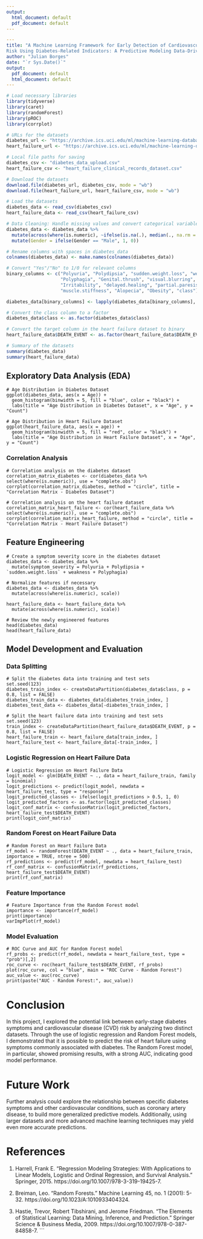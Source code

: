 ```yaml
---
output:
  html_document: default
  pdf_document: default
---
```


```yaml
---
title: "A Machine Learning Framework for Early Detection of Cardiovascular 
Risk Using Diabetes-Related Indicators: A Predictive Modeling Data-Driven Research"
author: "Julian Borges"
date: "`r Sys.Date()`"
output: 
  pdf_document: default
  html_document: default
---
```

```r
# Load necessary libraries
library(tidyverse)
library(caret)
library(randomForest)
library(pROC)
library(corrplot)

# URLs for the datasets
diabetes_url <- "https://archive.ics.uci.edu/ml/machine-learning-databases/00529/diabetes_data_upload.csv"
heart_failure_url <- "https://archive.ics.uci.edu/ml/machine-learning-databases/00519/heart_failure_clinical_records_dataset.csv"

# Local file paths for saving
diabetes_csv <- "diabetes_data_upload.csv"
heart_failure_csv <- "heart_failure_clinical_records_dataset.csv"

# Download the datasets
download.file(diabetes_url, diabetes_csv, mode = "wb")
download.file(heart_failure_url, heart_failure_csv, mode = "wb")

# Load the datasets
diabetes_data <- read_csv(diabetes_csv)
heart_failure_data <- read_csv(heart_failure_csv)

# Data Cleaning: Handle missing values and convert categorical variables
diabetes_data <- diabetes_data %>%
  mutate(across(where(is.numeric), ~ifelse(is.na(.), median(., na.rm = TRUE), .))) %>%
  mutate(Gender = ifelse(Gender == "Male", 1, 0))

# Rename columns with spaces in diabetes_data
colnames(diabetes_data) <- make.names(colnames(diabetes_data))

# Convert "Yes"/"No" to 1/0 for relevant columns
binary_columns <- c("Polyuria", "Polydipsia", "sudden.weight.loss", "weakness", 
                    "Polyphagia", "Genital.thrush", "visual.blurring", "Itching", 
                    "Irritability", "delayed.healing", "partial.paresis", 
                    "muscle.stiffness", "Alopecia", "Obesity", "class")

diabetes_data[binary_columns] <- lapply(diabetes_data[binary_columns], function(x) ifelse(x == "Yes", 1, 0))

# Convert the class column to a factor
diabetes_data$class <- as.factor(diabetes_data$class)

# Convert the target column in the heart failure dataset to binary
heart_failure_data$DEATH_EVENT <- as.factor(heart_failure_data$DEATH_EVENT)

# Summary of the datasets
summary(diabetes_data)
summary(heart_failure_data)
```

## Exploratory Data Analysis (EDA)

```
# Age Distribution in Diabetes Dataset
ggplot(diabetes_data, aes(x = Age)) +
  geom_histogram(binwidth = 5, fill = "blue", color = "black") +
  labs(title = "Age Distribution in Diabetes Dataset", x = "Age", y = "Count")

# Age Distribution in Heart Failure Dataset
ggplot(heart_failure_data, aes(x = age)) +
  geom_histogram(binwidth = 5, fill = "red", color = "black") +
  labs(title = "Age Distribution in Heart Failure Dataset", x = "Age", y = "Count")
```

### Correlation Analysis

```
# Correlation analysis on the diabetes dataset
correlation_matrix_diabetes <- cor(diabetes_data %>% select(where(is.numeric)), use = "complete.obs")
corrplot(correlation_matrix_diabetes, method = "circle", title = "Correlation Matrix - Diabetes Dataset")

# Correlation analysis on the heart failure dataset
correlation_matrix_heart_failure <- cor(heart_failure_data %>% select(where(is.numeric)), use = "complete.obs")
corrplot(correlation_matrix_heart_failure, method = "circle", title = "Correlation Matrix - Heart Failure Dataset")
```

## Feature Engineering

```
# Create a symptom severity score in the diabetes dataset
diabetes_data <- diabetes_data %>%
  mutate(symptom_severity = Polyuria + Polydipsia + `sudden.weight.loss` + weakness + Polyphagia)

# Normalize features if necessary
diabetes_data <- diabetes_data %>%
  mutate(across(where(is.numeric), scale))

heart_failure_data <- heart_failure_data %>%
  mutate(across(where(is.numeric), scale))

# Review the newly engineered features
head(diabetes_data)
head(heart_failure_data)
```

## Model Development and Evaluation

### Data Splitting

```
# Split the diabetes data into training and test sets
set.seed(123)
diabetes_train_index <- createDataPartition(diabetes_data$class, p = 0.8, list = FALSE)
diabetes_train_data <- diabetes_data[diabetes_train_index, ]
diabetes_test_data <- diabetes_data[-diabetes_train_index, ]

# Split the heart failure data into training and test sets
set.seed(123)
train_index <- createDataPartition(heart_failure_data$DEATH_EVENT, p = 0.8, list = FALSE)
heart_failure_train <- heart_failure_data[train_index, ]
heart_failure_test <- heart_failure_data[-train_index, ]
```

### Logistic Regression on Heart Failure Data

```
# Logistic Regression on Heart Failure Data
logit_model <- glm(DEATH_EVENT ~ ., data = heart_failure_train, family = binomial)
logit_predictions <- predict(logit_model, newdata = heart_failure_test, type = "response")
logit_predicted_classes <- ifelse(logit_predictions > 0.5, 1, 0)
logit_predicted_factors <- as.factor(logit_predicted_classes)
logit_conf_matrix <- confusionMatrix(logit_predicted_factors, heart_failure_test$DEATH_EVENT)
print(logit_conf_matrix)
```

### Random Forest on Heart Failure Data

```
# Random Forest on Heart Failure Data
rf_model <- randomForest(DEATH_EVENT ~ ., data = heart_failure_train, importance = TRUE, ntree = 500)
rf_predictions <- predict(rf_model, newdata = heart_failure_test)
rf_conf_matrix <- confusionMatrix(rf_predictions, heart_failure_test$DEATH_EVENT)
print(rf_conf_matrix)
```

### Feature Importance

```
# Feature Importance from the Random Forest model
importance <- importance(rf_model)
print(importance)
varImpPlot(rf_model)
```

### Model Evaluation

```
# ROC Curve and AUC for Random Forest model
rf_probs <- predict(rf_model, newdata = heart_failure_test, type = "prob")[,2]
roc_curve <- roc(heart_failure_test$DEATH_EVENT, rf_probs)
plot(roc_curve, col = "blue", main = "ROC Curve - Random Forest")
auc_value <- auc(roc_curve)
print(paste("AUC - Random Forest:", auc_value))
```

# Conclusion
In this project, I explored the potential link between early-stage diabetes symptoms and cardiovascular disease (CVD) risk by analyzing two distinct datasets. Through the use of logistic regression and Random Forest models, I demonstrated that it is possible to predict the risk of heart failure using symptoms commonly associated with diabetes. The Random Forest model, in particular, showed promising results, with a strong AUC, indicating good model performance.

# Future Work
Further analysis could explore the relationship between specific diabetes symptoms and other cardiovascular conditions, such as coronary artery disease, to build more generalized predictive models. Additionally, using larger datasets and more advanced machine learning techniques may yield even more accurate predictions.

# References
1. Harrell, Frank E. "Regression Modeling Strategies: With Applications to Linear Models, Logistic and Ordinal Regression, and Survival Analysis." Springer, 2015. https://doi.org/10.1007/978-3-319-19425-7.

2. Breiman, Leo. "Random Forests." Machine Learning 45, no. 1 (2001): 5-32. https://doi.org/10.1023/A:1010933404324.

3. Hastie, Trevor, Robert Tibshirani, and Jerome Friedman. "The Elements of Statistical Learning: Data Mining, Inference, and Prediction." Springer Science & Business Media, 2009. https://doi.org/10.1007/978-0-387-84858-7.
```
